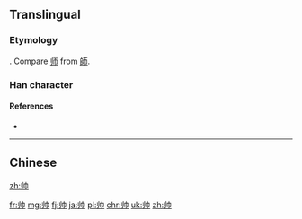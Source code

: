{{also|帥|师}}
==Translingual==

===Etymology===
{{Han simp|帥|f=𠂤|t=丨丿}}. Compare [[师]] from [[師]].

===Han character===
{{Han char|rn=50|rad=巾|as=02|sn=5|four=|canj=中中中月 (LLLB)}}

====References====
* {{Han ref|kx=0328.081|hdz=10729.020|uh=5E05|ud=24069}}

----

==Chinese==
{{zh-see|帥}}

[[zh:帅]]

[[fr:帅]]
[[mg:帅]]
[[fj:帅]]
[[ja:帅]]
[[pl:帅]]
[[chr:帅]]
[[uk:帅]]
[[zh:帅]]